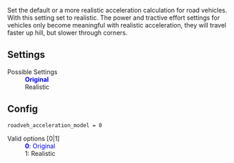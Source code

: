 
{{en/Feature|1.1|align="right"|text=(since 1.1.0)}}
Set the default or a more realistic acceleration calculation for road vehicles. With this setting set to realistic. The power and tractive effort settings for vehicles only become meaningful with realistic acceleration, they will travel faster up hill, but slower through corners.

== Settings ==
;Possible Settings
:<span style="color:blue">'''Original'''</span>
:Realistic

== Config ==

<pre>
roadveh_acceleration_model = 0
</pre>

;Valid options [0|1]
: <span style="color:blue">'''0''': Original</span>
: 1: Realistic
